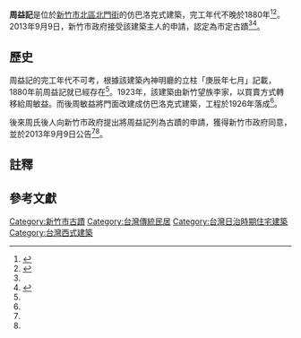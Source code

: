 {{expand|time=2015-08-29T08:49:47+00:00}}
{{coord|24.806316|120.965662|display=title}}
{{tw monument
|name       = 周益記
|formername =
|image      = 周益記（2）.jpg
|imagename  = 周益記
|othername  =
|formalname =
|level      = [[市定古蹟|市定古蹟]]
|class      =
|time       = 不晚於1880年
|material   = 
|location   = [[新竹市|新竹市]][[北區_(新竹市)|北區]][[北門街_(新竹市)|北門街]]
|open       = 
|cost       =
|website    = 
|reg_url    = https://nchdb.boch.gov.tw/assets/overview/monument/20130909000001
}}
'''周益記'''是位於[[新竹市|新竹市]][[北區_(新竹市)|北區]][[北門街_(新竹市)|北門街]]的仿巴洛克式建築，完工年代不晚於1880年<ref name=CBHC>{{cite web|url=https://nchdb.boch.gov.tw/assets/advanceSearch/monument/20130909000001|title=周益記|publisher=文化部文化資產局|accessdate=|archive-date=2019-05-15|archive-url=https://web.archive.org/web/20190515083740/https://nchdb.boch.gov.tw/assets/advanceSearch/monument/20130909000001|dead-url=no}}</ref><ref name=LTN01>{{cite news|url=http://news.ltn.com.tw/news/local/paper/713423|title=〈北部〉屋主主動提報 周益記列市定古蹟|author=陳維仁|publisher=自由時報|date=2013-09-13|accessdate=2015-08-29|archive-date=2019-05-19|archive-url=https://web.archive.org/web/20190519075154/https://news.ltn.com.tw/news/local/paper/713423|dead-url=no}}</ref>。2013年9月9日，新竹市政府接受該建築主人的申請，認定為市定古蹟<ref name=LTN01/><ref name=ChinaTimes01>{{cite news|url=http://www.chinatimes.com/newspapers/20130917000568-260107|title=手巾寮周益記 列竹市古蹟|author=黃筱珮|publisher=中時電子報|date=2013-09-17|accessdate=2015-08-29|archive-date=2019-05-17|archive-url=https://web.archive.org/web/20190517152306/https://www.chinatimes.com/newspapers/20130917000568-260107|dead-url=no}}</ref>。

==歷史==
周益記的完工年代不可考，根據該建築內神明廳的立柱「庚辰年七月」記載，1880年前周益記就已經存在<ref name=CBHC/>。1923年，該建築由新竹望族李家{{NoteTag|1=周敏益之母李氏桔娘家<ref name=ChinaTimes01/>。}}，以買賣方式轉移給周敏益{{NoteTag|1=周敏益（1906年－1951年），新竹樹林頭-{庄}-（今北區士林里）人，先後就讀新竹公學校（新竹國小）、東京都{{link-ja|學校法人名教學園|学校法人名教学園|名教中學}}、日本大學法科{{r|謝}}。從事房地產，愛好運動{{r|謝}}。次子周麟徵為中華民國桌球國手{{r|謝}}。}}。而後周敏益將門面改建成仿巴洛克式建築，工程於1926年落成<ref name=CBHC/>{{r|謝}}。

後來周氏後人向新竹市政府提出將周益記列為古蹟的申請，獲得新竹市政府同意，並於2013年9月9日公告<ref name=CBHC/><ref name=ChinaTimes01/>。

== 註釋 ==
{{NoteFoot}}

==參考文獻==
{{reflist|refs=
<ref name="謝">{{cite journal|author=謝水森 |title=〈北門街的路標─周益記大厝〉 |journal=竹塹文獻雜誌 |issue=19 |publisher=新竹市政府文化局 |issn=1028-7329 |pages=頁144、145|date=2001年6月}}</ref>
}}
{{新竹市文化資產}}
[[Category:新竹市古蹟|Category:新竹市古蹟]]
[[Category:台灣傳統民居|Category:台灣傳統民居]]
[[Category:台灣日治時期住宅建築|Category:台灣日治時期住宅建築]]
[[Category:台灣西式建築|Category:台灣西式建築]]